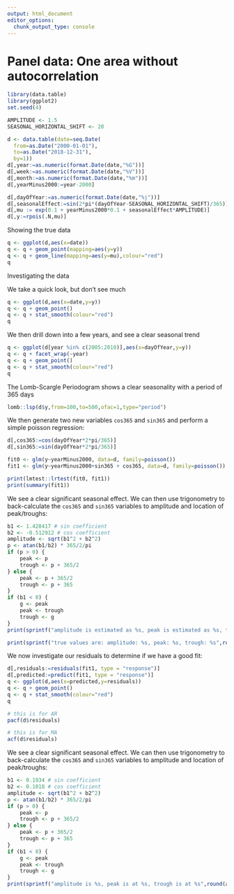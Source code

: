 ```yaml
---
output: html_document
editor_options: 
  chunk_output_type: console
---
```


# Panel data: One area without autocorrelation

```r
library(data.table)
library(ggplot2)
set.seed(4)

AMPLITUDE <- 1.5
SEASONAL_HORIZONTAL_SHIFT <- 20

d <- data.table(date=seq.Date(
  from=as.Date("2000-01-01"),
  to=as.Date("2018-12-31"),
  by=1))
d[,year:=as.numeric(format.Date(date,"%G"))]
d[,week:=as.numeric(format.Date(date,"%V"))]
d[,month:=as.numeric(format.Date(date,"%m"))]
d[,yearMinus2000:=year-2000]

d[,dayOfYear:=as.numeric(format.Date(date,"%j"))]
d[,seasonalEffect:=sin(2*pi*(dayOfYear-SEASONAL_HORIZONTAL_SHIFT)/365)]
d[,mu := exp(0.1 + yearMinus2000*0.1 + seasonalEffect*AMPLITUDE)]
d[,y:=rpois(.N,mu)]
```

Showing the true data
```r
q <- ggplot(d,aes(x=date))
q <- q + geom_point(mapping=aes(y=y))
q <- q + geom_line(mapping=aes(y=mu),colour="red")
q
```

Investigating the data

We take a quick look, but don't see much
```r
q <- ggplot(d,aes(x=date,y=y))
q <- q + geom_point()
q <- q + stat_smooth(colour="red")
q
```

We then drill down into a few years, and see a clear seasonal trend
```r
q <- ggplot(d[year %in% c(2005:2010)],aes(x=dayOfYear,y=y))
q <- q + facet_wrap(~year)
q <- q + geom_point()
q <- q + stat_smooth(colour="red")
q
```

The Lomb-Scargle Periodogram shows a clear seasonality with a period of 365 days
```r
lomb::lsp(d$y,from=100,to=500,ofac=1,type="period")
```

We then generate two new variables `cos365` and `sin365` and perform a simple poisson regression:
```r
d[,cos365:=cos(dayOfYear*2*pi/365)]
d[,sin365:=sin(dayOfYear*2*pi/365)]

fit0 <- glm(y~yearMinus2000, data=d, family=poisson())
fit1 <- glm(y~yearMinus2000+sin365 + cos365, data=d, family=poisson())

print(lmtest::lrtest(fit0, fit1))
print(summary(fit1))
```

We see a clear significant seasonal effect. We can then use trigonometry to back-calculate the `cos365` and `sin365` variables to amplitude and location of peak/troughs:

```r
b1 <- 1.428417 # sin coefficient
b2 <- -0.512912 # cos coefficient
amplitude <- sqrt(b1^2 + b2^2)
p <- atan(b1/b2) * 365/2/pi
if (p > 0) {
    peak <- p
    trough <- p + 365/2
} else {
    peak <- p + 365/2
    trough <- p + 365
}
if (b1 < 0) {
    g <- peak
    peak <- trough
    trough <- g
}
print(sprintf("amplitude is estimated as %s, peak is estimated as %s, trough is estimated as %s",round(amplitude,2),round(peak),round(trough)))

print(sprintf("true values are: amplitude: %s, peak: %s, trough: %s",round(AMPLITUDE,2),round(365/4+SEASONAL_HORIZONTAL_SHIFT),round(3*365/4+SEASONAL_HORIZONTAL_SHIFT)))

```

We now investigate our residuals to determine if we have a good fit:

```r
d[,residuals:=residuals(fit1, type = "response")]
d[,predicted:=predict(fit1, type = "response")]
q <- ggplot(d,aes(x=predicted,y=residuals))
q <- q + geom_point()
q <- q + stat_smooth(colour="red")
q
```

```r
# this is for AR
pacf(d$residuals)
```

```r
# this is for MA
acf(d$residuals)
```

We see a clear significant seasonal effect. We can then use trigonometry to back-calculate the `cos365` and `sin365` variables to amplitude and location of peak/troughs:

```r
b1 <- 0.1934 # sin coefficient
b2 <- 0.1018 # cos coefficient
amplitude <- sqrt(b1^2 + b2^2)
p <- atan(b1/b2) * 365/2/pi
if (p > 0) {
    peak <- p
    trough <- p + 365/2
} else {
    peak <- p + 365/2
    trough <- p + 365
}
if (b1 < 0) {
    g <- peak
    peak <- trough
    trough <- g
}
print(sprintf("amplitude is %s, peak is at %s, trough is at %s",round(amplitude,2),round(peak),round(trough)))

```

